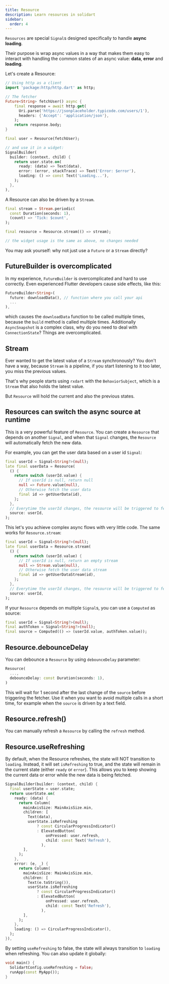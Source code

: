 ```yaml
---
title: Resource
description: Learn resources in solidart
sidebar:
  order: 4
---
```


`Resources` are special `Signal`s designed specifically to handle __async loading__.

Their purpose is wrap async values in a way that makes them easy to interact with handling the common states of an async value: __data__, __error__ and __loading__.

Let's create a Resource:

```dart
// Using http as a client
import 'package:http/http.dart' as http;

// The fetcher
Future<String> fetchUser() async {
    final response = await http.get(
      Uri.parse('https://jsonplaceholder.typicode.com/users/1'),
      headers: {'Accept': 'application/json'},      
    );
    return response.body;
}

final user = Resource(fetchUser);

// and use it in a widget:
SignalBuilder(
  builder: (context, child) {
    return user.state.on(
      ready: (data) => Text(data),
      error: (error, stackTrace) => Text('Error: $error'),
      loading: () => const Text('Loading...'),
    );
  },
),
```

A Resource can also be driven by a `Stream`.

```dart
final stream = Stream.periodic(
  const Duration(seconds: 1),
  (count) => 'Tick: $count',
);

final resource = Resource.stream(() => stream);

// the widget usage is the same as above, no changes needed
```

You may ask yourself: why not just use a `Future` or a `Stream` directly?

## FutureBuilder is overcomplicated

In my experience, `FutureBuilder` is overcomplicated and hard to use correctly.
Even experienced Flutter developers cause side effects, like this:
```dart
FutureBuilder<String>(
  future: downloadData(), // function where you call your api
  ...
),
```

which causes the `downloadData` function to be called multiple times, because the `build` method is called multiple times.
Additionally `AsyncSnapshot` is a complex class, why do you need to deal with `ConnectionState`? Things are overcomplicated.

## Stream

Ever wanted to get the latest value of a `Stream` synchronously?
You don't have a way, because `Stream` is a pipeline, if you start listening to it too later, you miss the previous values.

That's why people starts using `rxdart` with the `BehaviorSubject`, which is a `Stream` that also holds the latest value.

But `Resource` will hold the current and also the previous states.

## Resources can switch the async source at runtime

This is a very powerful feature of `Resource`.
You can create a `Resource` that depends on another `Signal`, and when that `Signal` changes, the `Resource` will automatically fetch the new data.

For example, you can get the user data based on a user id `Signal`:

```dart
final userId = Signal<String?>(null);
late final userData = Resource(
  () {
    return switch (userId.value) {
      // If userId is null, return null
      null => Future.value(null),
      // Otherwise fetch the user data
      final id => getUserData(id),
    };
  },
  // Everytime the userId changes, the resource will be triggered to fetch new data
  source: userId,
);
```

This let's you achieve complex async flows with very little code.
The same works for `Resource.stream`:

```dart
final userId = Signal<String?>(null);
late final userData = Resource.stream(
  () {
    return switch (userId.value) {
      // If userId is null, return an empty stream
      null => Stream.value(null),
      // Otherwise fetch the user data stream
      final id => getUserDataStream(id),
    };
  },
  // Everytime the userId changes, the resource will be triggered to fetch new data
  source: userId,
);
```

If your `Resource` depends on multiple `Signal`s, you can use a `Computed` as source:

```dart
final userId = Signal<String?>(null);
final authToken = Signal<String?>(null);
final source = Computed(() => (userId.value, authToken.value));
```

## Resource.debounceDelay

You can debounce a `Resource` by using `debounceDelay` parameter:

```dart
Resource(
  ...,
  debounceDelay: const Duration(seconds: 1),
)
```

This will wait for 1 second after the last change of the `source` before triggering the fetcher.
Use it when you want to avoid multiple calls in a short time, for example when the `source` is driven by a text field.

## Resource.refresh()

You can manually refresh a `Resource` by calling the `refresh` method.

## Resource.useRefreshing

By default, when the Resource refreshes, the state will NOT transition to `loading`.
Instead, it will set `isRefreshing` to true, and the state will remain in the current state (either `ready` or `error`).
This allows you to keep showing the current data or error while the new data is being fetched.

```dart
SignalBuilder(builder: (context, child) {
  final userState = user.state;
  return userState.on(
    ready: (data) {
      return Column(
        mainAxisSize: MainAxisSize.min,
        children: [
          Text(data),
          userState.isRefreshing
              ? const CircularProgressIndicator()
              : ElevatedButton(
                  onPressed: user.refresh,
                  child: const Text('Refresh'),
                ),
        ],
      );
    },
    error: (e, _) {
      return Column(
        mainAxisSize: MainAxisSize.min,
        children: [
          Text(e.toString()),
          userState.isRefreshing
              ? const CircularProgressIndicator()
              : ElevatedButton(
                  onPressed: user.refresh,
                  child: const Text('Refresh'),
                ),
        ],
      );
    },
    loading: () => CircularProgressIndicator(),
  );
}),
```

By setting `useRefreshing` to false, the state will always transition to `loading` when refreshing.
You can also update it globally:
```dart
void main() {
  SolidartConfig.useRefreshing = false;
  runApp(const MyApp());
}
```
